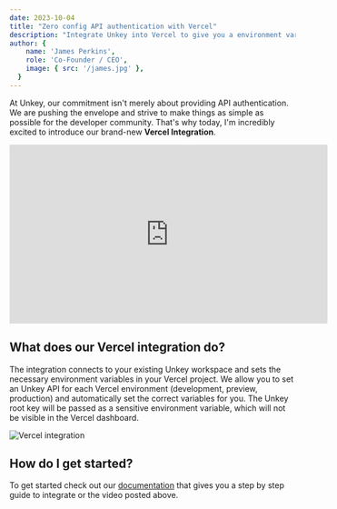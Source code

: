 ```yaml
---
date: 2023-10-04
title: "Zero config API authentication with Vercel"
description: "Integrate Unkey into Vercel to give you a environment variable free experience."
author: {
    name: 'James Perkins',
    role: 'Co-Founder / CEO',
    image: { src: '/james.jpg' },
  }
---
```


At Unkey, our commitment isn't merely about providing API authentication. We are pushing the envelope and strive to make things as simple as possible for the developer community. That's why today, I'm incredibly excited to introduce our brand-new **Vercel Integration**. 

<div classa="flex justify-center align-center">
<iframe width="560" height="315" src="https://www.youtube-nocookie.com/embed/fDKkicMZiCc?si=ksblX5j1-OUvNLpf&amp;controls=0" title="YouTube video player" frameBorder="0" allow="accelerometer; autoplay; clipboard-write; encrypted-media; gyroscope; picture-in-picture; web-share" allowFullscreen></iframe>
</div>

## What does our Vercel integration do?

The integration connects to your existing Unkey workspace and sets the necessary environment variables in your Vercel project. We allow you to set an Unkey API for each Vercel environment (development, preview, production) and automatically set the correct variables for you. The Unkey root key will be passed as a sensitive environment variable, which will not be visible in the Vercel dashboard.

![Vercel integration](/images/blog-images/vercel/vercel.png)


## How do I get started?

To get started check out our [documentation](https://unkey.dev/integrations/vercel) that gives you a step by step guide to integrate or the video posted above. 

